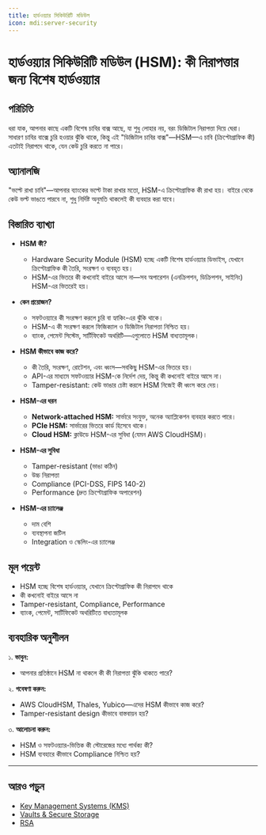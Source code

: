 ```yaml
---
title: হার্ডওয়্যার সিকিউরিটি মডিউল
icon: mdi:server-security
---
```


# হার্ডওয়্যার সিকিউরিটি মডিউল (HSM): কী নিরাপত্তার জন্য বিশেষ হার্ডওয়্যার

## পরিচিতি

ধরা যাক, আপনার কাছে একটি বিশেষ চাবির বাক্স আছে, যা শুধু লোহার নয়, বরং ডিজিটাল নিরাপত্তা দিয়ে ঘেরা। সাধারণ চাবির বাক্সে চুরি হওয়ার ঝুঁকি থাকে, কিন্তু এই "ডিজিটাল চাবির বাক্স"—HSM—এ চাবি (ক্রিপ্টোগ্রাফিক কী) এতটাই নিরাপদে থাকে, যেন কেউ চুরি করতে না পারে।

## অ্যানালজি

"ভল্টে রাখা চাবি"—আপনার ব্যাংকের ভল্টে টাকা রাখার মতো, HSM-এ ক্রিপ্টোগ্রাফিক কী রাখা হয়। বাইরে থেকে কেউ ভল্ট ভাঙতে পারবে না, শুধু নির্দিষ্ট অনুমতি থাকলেই কী ব্যবহার করা যাবে।

## বিস্তারিত ব্যাখ্যা

- **HSM কী?**
  - Hardware Security Module (HSM) হচ্ছে একটি বিশেষ হার্ডওয়্যার ডিভাইস, যেখানে ক্রিপ্টোগ্রাফিক কী তৈরি, সংরক্ষণ ও ব্যবহৃত হয়।
  - HSM-এর ভিতরে কী কখনোই বাইরে আসে না—সব অপারেশন (এনক্রিপশন, ডিক্রিপশন, সাইনিং) HSM-এর ভিতরেই হয়।

- **কেন প্রয়োজন?**
  - সফটওয়্যারে কী সংরক্ষণ করলে চুরি বা হ্যাকিং-এর ঝুঁকি থাকে।
  - HSM-এ কী সংরক্ষণ করলে ফিজিক্যাল ও ডিজিটাল নিরাপত্তা নিশ্চিত হয়।
  - ব্যাংক, পেমেন্ট সিস্টেম, সার্টিফিকেট অথরিটি—এগুলোতে HSM বাধ্যতামূলক।

- **HSM কীভাবে কাজ করে?**
  - কী তৈরি, সংরক্ষণ, রোটেশন, এবং ধ্বংস—সবকিছু HSM-এর ভিতরে হয়।
  - API-এর মাধ্যমে সফটওয়্যার HSM-কে নির্দেশ দেয়, কিন্তু কী কখনোই বাইরে আসে না।
  - Tamper-resistant: কেউ ভাঙার চেষ্টা করলে HSM নিজেই কী ধ্বংস করে দেয়।

- **HSM-এর ধরন**
  - **Network-attached HSM:** সার্ভারে সংযুক্ত, অনেক অ্যাপ্লিকেশন ব্যবহার করতে পারে।
  - **PCIe HSM:** সার্ভারের ভিতরে কার্ড হিসেবে থাকে।
  - **Cloud HSM:** ক্লাউডে HSM-এর সুবিধা (যেমন AWS CloudHSM)।

- **HSM-এর সুবিধা**
  - Tamper-resistant (ভাঙা কঠিন)
  - উচ্চ নিরাপত্তা
  - Compliance (PCI-DSS, FIPS 140-2)
  - Performance (দ্রুত ক্রিপ্টোগ্রাফিক অপারেশন)

- **HSM-এর চ্যালেঞ্জ**
  - দাম বেশি
  - ব্যবস্থাপনা জটিল
  - Integration ও স্কেলিং-এর চ্যালেঞ্জ

## মূল পয়েন্ট

- HSM হচ্ছে বিশেষ হার্ডওয়্যার, যেখানে ক্রিপ্টোগ্রাফিক কী নিরাপদে থাকে
- কী কখনোই বাইরে আসে না
- Tamper-resistant, Compliance, Performance
- ব্যাংক, পেমেন্ট, সার্টিফিকেট অথরিটিতে বাধ্যতামূলক

## ব্যবহারিক অনুশীলন

১. **ভাবুন:**
   - আপনার প্রতিষ্ঠানে HSM না থাকলে কী কী নিরাপত্তা ঝুঁকি থাকতে পারে?

২. **গবেষণা করুন:**
   - AWS CloudHSM, Thales, Yubico—এদের HSM কীভাবে কাজ করে?
   - Tamper-resistant design কীভাবে বাস্তবায়ন হয়?

৩. **আলোচনা করুন:**
   - HSM ও সফটওয়্যার-ভিত্তিক কী স্টোরেজের মধ্যে পার্থক্য কী?
   - HSM ব্যবহারে কীভাবে Compliance নিশ্চিত হয়?

---

## আরও পড়ুন
- [Key Management Systems (KMS)](/encryption/kms)
- [Vaults & Secure Storage](/encryption/vaults)
- [RSA](/encryption/rsa)

